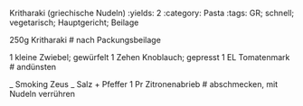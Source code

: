 Kritharaki (griechische Nudeln)
:yields: 2
:category: Pasta
:tags: GR; schnell; vegetarisch; Hauptgericht; Beilage

250g Kritharaki
# nach Packungsbeilage

1 kleine Zwiebel; gewürfelt
1 Zehen Knoblauch; gepresst
1 EL Tomatenmark
# andünsten

_ Smoking Zeus
_ Salz + Pfeffer
1 Pr Zitronenabrieb
# abschmecken, mit Nudeln verrühren
